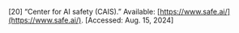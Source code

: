 \[20\]	“Center for AI safety (CAIS).” Available: [https://www.safe.ai/](https://www.safe.ai/). \[Accessed: Aug. 15, 2024\]